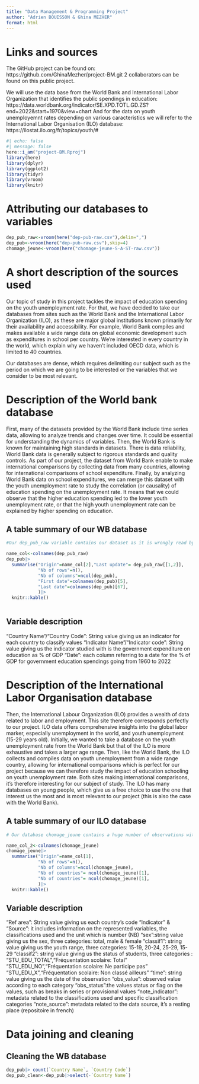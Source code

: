 ```yaml
---
title: "Data Management & Programming Project"
author: "Adrien BOUISSON & Ghina MEZHER"
format: html
---
```

# Links and sources

The GitHub project can be found on: https://github.com/GhinaMezher/project-BM.git
2 collaborators can be found on this public project. 

We will use the data base from the World Bank and International Labor Organization that identifies the public spendings in education: https://data.worldbank.org/indicator/SE.XPD.TOTL.GD.ZS?end=2022&start=1970&view=chart
And for the data on youth unemployemnt rates depending on various caracteristics we will refer to the International Labor Organisation (ILO) database: https://ilostat.ilo.org/fr/topics/youth/#

```r
#| echo: false
#| message: false
here::i_am("project-BM.Rproj")
library(here)
library(dplyr)
library(ggplot2)
library(tidyr)
library(vroom)
library(knitr)
```

# Attributing our databases to variables 
```r
dep_pub_raw<-vroom(here("dep-pub-raw.csv"),delim=",")
dep_pub<-vroom(here("dep-pub-raw.csv"),skip=4)
chomage_jeune<-vroom(here("chomage-jeune-S-A-ST-raw.csv"))
```

# A short description of the sources used 

Our topic of study in this project tackles the impact of education spending on the youth unemployment rate. For that, we have decided to take our databases from sites such as the World Bank and the International Labor Organization (ILO), as these are major global institutions known primarily for their availability and accessibility. For example, World Bank compiles and makes available a wide range data on global economic development such as expenditures in school per country. We’re interested in every country in the world, which explain why we haven’t included OECD data, which is limited to 40 countries. 

Our databases are dense, which requires delimiting our subject such as the period on which we are going to be interested or the variables that we consider to be most relevant. 

# Description of the World bank database

First, many of the datasets provided by the World Bank include time series data, allowing to analyze trends and changes over time. It could be essential for understanding the dynamics of variables. Then, the World Bank is known for maintaining high standards in datasets. There is data reliability, World Bank data is generally subject to rigorous standards and quality controls. As part of our project, the dataset from World Bank enable to make international comparisons by collecting data from many countries, allowing for international comparisons of school expenditure. Finally, by analyzing World Bank data on school expenditures, we can merge this dataset with the youth unemployment rate to study the correlation (or causality) of education spending on the unemployment rate. It means that we could observe that the higher education spending led to the lower youth unemployment rate, or that the high youth unemployment rate can be explained by higher spending on education.

## A table summary of our WB database

```r
#Our dep_pub_raw variable contains our dataset as it is wrongly read by R. We must keep it in order to retrieve information on the origin of the dataset and on its last update date as they are contained in the first 4 lines that make R reading our dataset complicated.

name_col<-colnames(dep_pub_raw)
dep_pub|>
  summarise("Origin"=name_col[2],"Last update"= dep_pub_raw[[1,2]],
            "Nb of rows"=n(),
            "Nb of columns"=ncol(dep_pub),
            "First date"=colnames(dep_pub)[5],
            "Last date"=colnames(dep_pub)[67],
            )|>
  knitr::kable()
  
```
## Variable description 

"Country Name"/"Country Code": String value giving us an indicator for each country to classify values
"Indicator Name"/"Indicator code": String value giving us the indicator studied with is the government expenditure on education as % of GDP
"Date": each column referring to a date for the % of GDP for government education spendings going from 1960 to 2022

# Description of the International Labor Organisation database

Then, the International Labour Organization (ILO) provides a wealth of data related to labor and employment. This site therefore corresponds perfectly to our project. ILO data offers comprehensive insights into the global labor marker, especially unemployment in the world, and youth unemployment (15-29 years old). Initially, we wanted to take a database on the youth unemployment rate from the World Bank but that of the ILO is more exhaustive and takes a larger age range. Then, like the World Bank, the ILO collects and compiles data on youth unemployment from a wide range country, allowing for international comparisons which is perfect for our project because we can therefore study the impact of education schooling on youth unemployment rate. Both sites making international comparisons, it’s therefore interesting for our subject of study. The ILO has many databases on young people, which give us a free choice to use the one that interest us the most and is most relevant to our project (this is also the case with the World Bank). 

## A table summary of our ILO database
```r
# Our database chomage_jeune contains a huge number of observations with 11 variables, so we'll remove the missing NA values to reduce the number of observations.

name_col_2<-colnames(chomage_jeune)
chomage_jeune|>
  summarise("Origin"=name_col[1],
            "Nb of rows"=n(),
            "Nb of columns"=ncol(chomage_jeune),
            "Nb of countries"= ncol(chomage_jeune)[1],
            "Nb of countries"= ncol(chomage_jeune)[1],
            )|>
  knitr::kable()

```
## Variable description 

"Ref area": String value giving us each country's code
"Indicator" & "Source": it includes information on the represented variables, the classifications used and the unit which is number (NB)
"sex":string value giving us the sex, three categories: total, male & female 
"classif1": string value giving us the youth range, three categories: 15-19, 20-24, 25-29, 15-29
"classif2": string value giving us the status of students, three categories : "STU_EDU_TOTAL","Fréquentation scolaire: Total"
"STU_EDU_NO","Fréquentation scolaire: Ne participe pas"
"STU_EDU_X","Fréquentation scolaire: Non classé ailleurs"
"time": string value giving us the date of the observation 
"obs_value": observed value according to each category 
"obs_status":the values status or flag on the values, such as breaks in series or provisional values
"note_indicator": metadata related to the classifications used and specific classification categories 
"note_source": metadata related to the data source, it's a resting place (repositoire in french) 

# Data joining and cleaning 

## Cleaning the WB database
```r
dep_pub|> count(`Country Name`, `Country Code`)
dep_pub_clean<-dep_pub|>select(-`Country Name`)
```





